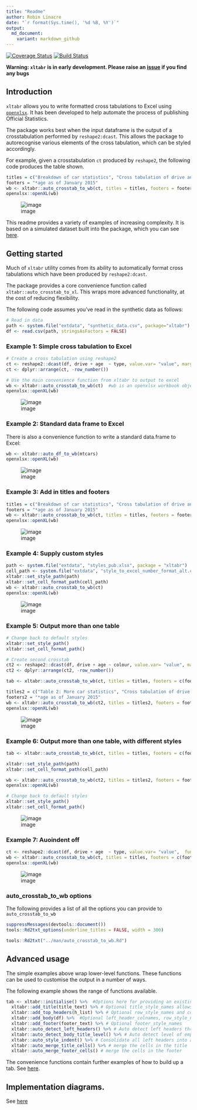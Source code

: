 ```yaml
---
title: "Readme"
author: Robin Linacre
date: "`r format(Sys.time(), '%d %B, %Y')`"
output:
  md_document:
    variant: markdown_github
---
```


[![Coverage Status](https://img.shields.io/codecov/c/github/moj-analytical-services/xltabr/dev.svg)](https://codecov.io/github/moj-analytical-services/xltabr?branch=dev)
[![Build Status](https://travis-ci.org/moj-analytical-services/xltabr.svg?branch=dev)](https://travis-ci.org/moj-analytical-services/xltabr)

**Warning: `xltabr` is in early development.  Please raise an [issue](https://github.com/moj-analytical-services/xltabr/issues) if you find any bugs**

## Introduction

`xltabr` allows you to write formatted cross tabulations to Excel using [`openxlsx`](https://github.com/awalker89/openxlsx).  It has been developed to help automate the process of publishing Official Statistics.

The package works best when the input dataframe is the output of a crosstabulation performed by `reshape2:dcast`.  This allows the package to autorecognise various elements of the cross tabulation, which can be styled accordingly.

For example, given a crosstabulation `ct` produced by `reshape2`, the following code produces the table shown.

```r
titles = c("Breakdown of car statistics", "Cross tabulation of drive and age against type*")
footers = "*age as of January 2015"
wb <- xltabr::auto_crosstab_to_wb(ct, titles = titles, footers = footers)
openxlsx::openXL(wb)
```

![image](vignettes/example_1.png?raw=true)

This readme provides a variety of examples of increasing complexity.  It is based on a simulated dataset built into the package, which you can see [here](https://github.com/moj-analytical-services/xltabr/blob/master/inst/extdata/synthetic_data.csv).


## Getting started

Much of `xltabr` utility comes from its ability to automatically format cross tabulations which have been produced by `reshape2:dcast`.

The package provides a core convenience function called `xltabr::auto_crosstab_to_xl`. This wraps more advanced functionality, at the cost of reducing flexibility. 

The following code assumes you've read in the synthetic data as follows:

```r
# Read in data 
path <- system.file("extdata", "synthetic_data.csv", package="xltabr")
df <- read.csv(path, stringsAsFactors = FALSE)
```

### Example 1:  Simple cross tabulation to Excel

```r
# Create a cross tabulation using reshape2
ct <- reshape2::dcast(df, drive + age  ~ type, value.var= "value", margins=c("drive", "age"), fun.aggregate = sum)
ct <- dplyr::arrange(ct, -row_number())

# Use the main convenience function from xltabr to output to excel
wb <- xltabr::auto_crosstab_to_wb(ct)  #wb is an openxlsx workbook object
openxlsx::openXL(wb)
```

![image](vignettes/example_2.png?raw=true)

### Example 2:  Standard data frame to Excel

There is also a convenience function to  write a standard data.frame to Excel:

```r
wb <- xltabr::auto_df_to_wb(mtcars)
openxlsx::openXL(wb)
```

![image](vignettes/example_3.png?raw=true)

### Example 3:  Add in titles and footers

```r
titles = c("Breakdown of car statistics", "Cross tabulation of drive and age against type*")
footers = "*age as of January 2015"
wb <- xltabr::auto_crosstab_to_wb(ct, titles = titles, footers = footers)
openxlsx::openXL(wb)
```

![image](vignettes/example_1.png?raw=true)

### Example 4: Supply custom styles

```r
path <- system.file("extdata", "styles_pub.xlsx", package = "xltabr")
cell_path <- system.file("extdata", "style_to_excel_number_format_alt.csv", package = "xltabr")
xltabr::set_style_path(path)
xltabr::set_cell_format_path(cell_path)
wb <- xltabr::auto_crosstab_to_wb(ct)
openxlsx::openXL(wb)

```

![image](vignettes/example_5.png?raw=true)

### Example 5:  Output more than one table

```r
# Change back to default styles
xltabr::set_style_path()
xltabr::set_cell_format_path()

# Create second crosstab
ct2 <- reshape2::dcast(df, drive + age ~ colour, value.var= "value", margins=c("drive", "age"), fun.aggregate = sum)
ct2 <- dplyr::arrange(ct2, -row_number())

tab <- xltabr::auto_crosstab_to_wb(ct, titles = titles, footers = c(footers, ""), return_tab = TRUE)

titles2 = c("Table 2: More car statistics", "Cross tabulation of drive and age against colour*")
footers2 = "*age as of January 2015"
wb <- xltabr::auto_crosstab_to_wb(ct2, titles = titles2, footers = footers2, insert_below_tab = tab)
openxlsx::openXL(wb)
```

![image](vignettes/example_4.png?raw=true)

### Example 6:  Output more than one table, with different styles

```r
tab <- xltabr::auto_crosstab_to_wb(ct, titles = titles, footers = c(footers, ""), return_tab = TRUE)

xltabr::set_style_path(path)
xltabr::set_cell_format_path(cell_path)

wb <- xltabr::auto_crosstab_to_wb(ct2, titles = titles2, footers = footers2, insert_below_tab = tab)
openxlsx::openXL(wb)

# Change back to default styles
xltabr::set_style_path()
xltabr::set_cell_format_path()
```

![image](vignettes/example_6.png?raw=true)

### Example 7:  Auoindent off

```r
ct <- reshape2::dcast(df, drive + age  ~ type, value.var= "value",  fun.aggregate = sum)
wb <- xltabr::auto_crosstab_to_wb(ct, titles = titles, footers = c(footers, ""), indent = FALSE, left_header_colnames = c("drive", "age"))
openxlsx::openXL(wb)
```

![image](vignettes/example_7.png?raw=true)

### auto_crosstab_to_wb options 

The following provides a list of all the options you can provide to `auto_crosstab_to_wb`

```r
suppressMessages(devtools::document())
tools::Rd2txt_options(underline_titles = FALSE, width = 300)
```

```r
tools::Rd2txt("../man/auto_crosstab_to_wb.Rd")
```

## Advanced usage

The simple examples above wrap lower-level functions.  These functions can be used to customise the output in a number of ways.

The following example shows the range of functions available.

```r

tab <- xltabr::initialise() %>%  #Options here for providing an existing workbook, changing worksheet name, and position of table in wb
  xltabr::add_title(title_text) %>% # Optional title_style_names allows user to specify formatting
  xltabr::add_top_headers(h_list) %>% # Optional row_style_names and col_style_names allows custom formatting
  xltabr::add_body(df) %>%  #Optional left_header_colnames, row_style_names, left_header_style_names col_style names
  xltabr::add_footer(footer_text) %>% # Optional footer_style_names
  xltabr::auto_detect_left_headers() %>% # Auto detect left headers through presence of keyword, default = '(all)'
  xltabr::auto_detect_body_title_level() %>% # Auto detect level of emphasis of each row in body, through presence of keyword
  xltabr::auto_style_indent() %>% # Consolidate all left headers into a single column, with indentation to signify emphasis level
  xltabr::auto_merge_title_cells() %>% # merge the cells in the title
  xltabr::auto_merge_footer_cells() # merge the cells in the footer
```


The convenience functions contain further examples of how to build up a tab.  See [here](https://github.com/moj-analytical-services/xltabr/blob/dev/R/convenience.R). 


## Implementation diagrams.

See [here](https://www.draw.io/?lightbox=1&highlight=0000ff&edit=_blank&layers=1&nav=1&title=xltabr#Uhttps%3A%2F%2Fdrive.google.com%2Fa%2Fdigital.justice.gov.uk%2Fuc%3Fid%3D0BwYwuy7YhhdxY2hGQnVGNFN6QkE%26export%3Ddownload)
